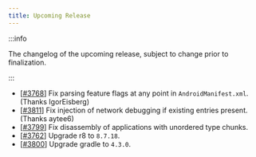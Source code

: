 ```yaml
---
title: Upcoming Release
---
```


:::info

The changelog of the upcoming release, subject to change prior to finalization.

:::

- [[#3768](https://github.com/iBotPeaches/Apktool/issues/3768)] Fix parsing feature flags at any point in `AndroidManifest.xml`. (Thanks IgorEisberg)
- [[#3811](https://github.com/iBotPeaches/Apktool/pull/3811)] Fix injection of network debugging if existing entries present. (Thanks aytee6)
- [[#3799](https://github.com/iBotPeaches/Apktool/pull/3799)] Fix disassembly of applications with unordered type chunks.
- [[#3762](https://github.com/iBotPeaches/Apktool/pull/3762)] Upgrade r8 to `8.7.18`.
- [[#3800](https://github.com/iBotPeaches/Apktool/pull/3800)] Upgrade gradle to `4.3.0`.

